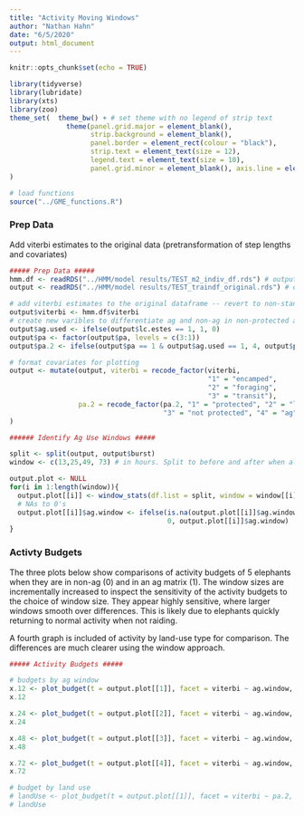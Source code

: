 ```yaml
---
title: "Activity Moving Windows"
author: "Nathan Hahn"
date: "6/5/2020"
output: html_document
---
```


```r
knitr::opts_chunk$set(echo = TRUE)

library(tidyverse)
library(lubridate)
library(xts)
library(zoo)
theme_set(  theme_bw() + # set theme with no legend of strip text
              theme(panel.grid.major = element_blank(),
                    strip.background = element_blank(),
                    panel.border = element_rect(colour = "black"),
                    strip.text = element_text(size = 12),
                    legend.text = element_text(size = 10),
                    panel.grid.minor = element_blank(), axis.line = element_line(colour = "black"), axis.title=element_text(size=14), axis.text = element_text(size=12))
)

# load functions
source("../GME_functions.R")
```

### Prep Data

Add viterbi estimates to the original data (pretransformation of step lengths and covariates)
```r
##### Prep Data #####
hmm.df <- readRDS("../HMM/model results/TEST_m2_indiv_df.rds") # output from hmm model (no squared term)
output <- readRDS("../HMM/model results/TEST_traindf_original.rds") # dataset prior to data transforms

# add viterbi estimates to the original dataframe -- revert to non-standardized covs and steps
output$viterbi <- hmm.df$viterbi
# create new varibles to differentiate ag and non-ag in non-protected areas
output$ag.used <- ifelse(output$lc.estes == 1, 1, 0)
output$pa <- factor(output$pa, levels = c(3:1))
output$pa.2 <- ifelse(output$pa == 1 & output$ag.used == 1, 4, output$pa)

# format covariates for plotting
output <- mutate(output, viterbi = recode_factor(viterbi, 
                                                 "1" = "encamped",
                                                 "2" = "foraging",
                                                 "3" = "transit"),
                 pa.2 = recode_factor(pa.2, "1" = "protected", "2" = "limited use", 
                                      "3" = "not protected", "4" = "ag")
) 

```

```r
###### Identify Ag Use Windows #####

split <- split(output, output$burst)
window <- c(13,25,49, 73) # in hours. Split to before and after when align = center

output.plot <- NULL
for(i in 1:length(window)){
  output.plot[[i]] <- window_stats(df.list = split, window = window[[i]])
  # NAs to 0's
  output.plot[[i]]$ag.window <- ifelse(is.na(output.plot[[i]]$ag.window) == TRUE, 
                                       0, output.plot[[i]]$ag.window)
}

```

### Activty Budgets

The three plots below show comparisons of activity budgets of 5 elephants when they are in non-ag (0) and in an ag matrix (1). The window sizes are incrementally increased to inspect the sensitivity of the activity budgets to the choice of window size. They appear highly sensitive, where larger windows smooth over differences. This is likely due to elephants quickly returning to normal activity when not raiding. 

A fourth graph is included of activity by land-use type for comparison. The differences are much clearer using the window approach. 

```r
##### Activity Budgets #####

# budgets by ag window
x.12 <- plot_budget(t = output.plot[[1]], facet = viterbi ~ ag.window, title = "GME: Activity budget with 12 hour window")
x.12

x.24 <- plot_budget(t = output.plot[[2]], facet = viterbi ~ ag.window, title = "GME: Activity budget with 24 hour window")
x.24

x.48 <- plot_budget(t = output.plot[[3]], facet = viterbi ~ ag.window, title = "GME: Activity budget with 48 hour window")
x.48

x.72 <- plot_budget(t = output.plot[[4]], facet = viterbi ~ ag.window, title = "GME: Activity budget with 72 hour window")
x.72

# budget by land use
# landUse <- plot_budget(t = output.plot[[1]], facet = viterbi ~ pa.2, title = "GME: Activity budget by land use type")
# landUse
```

